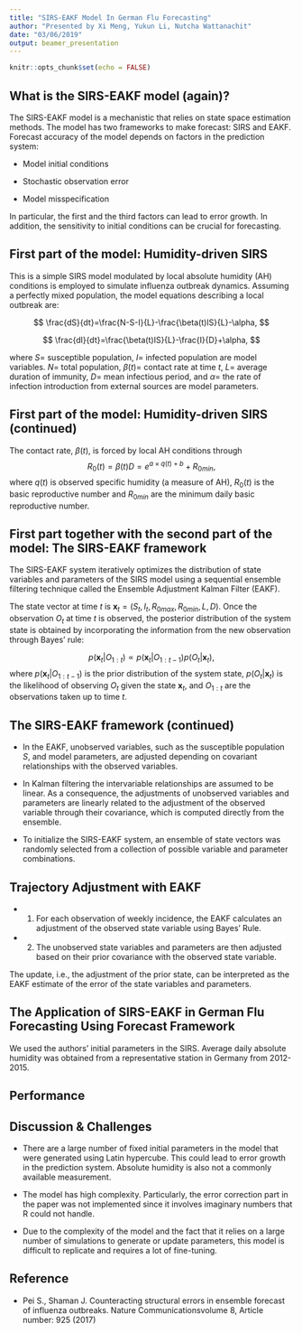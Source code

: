 ```yaml
---
title: "SIRS-EAKF Model In German Flu Forecasting"
author: "Presented by Xi Meng, Yukun Li, Nutcha Wattanachit"
date: "03/06/2019"
output: beamer_presentation
---
```


```r
knitr::opts_chunk$set(echo = FALSE)
```

## What is the SIRS-EAKF model (again)?

<!--These should include an overview of your method, details of and challenges with the implementation that you designed, and a set of results from your model on the training data-->

The SIRS-EAKF model is a mechanistic that relies on state space estimation methods. The model has two frameworks to make forecast: SIRS and EAKF. Forecast accuracy of the model depends on factors in the prediction system:

- Model initial conditions

- Stochastic observation error

- Model misspecification

In particular, the first and the third factors can lead to error growth. In addition, the sensitivity to initial conditions can be crucial for forecasting.

## First part of the model: Humidity-driven SIRS 

This is a simple SIRS model modulated by local absolute humidity (AH) conditions is employed to simulate influenza outbreak dynamics. Assuming a perfectly mixed population, the model equations describing a local outbreak are:
  

$$
\frac{dS}{dt}=\frac{N-S-I}{L}-\frac{\beta(t)IS}{L}-\alpha,
$$

$$
\frac{dI}{dt}=\frac{\beta(t)IS}{L}-\frac{I}{D}+\alpha, 
$$

where $S=$ susceptible population, $I=$ infected population are model variables. $N=$ total population, $\beta(t)=$ contact rate at time $t$, $L=$ average duration of immunity, $D=$ mean infectious period, and $\alpha=$ the rate of infection introduction from external sources are model parameters. 


## First part of the model: Humidity-driven SIRS (continued)

The contact rate, $\beta(t)$, is forced by local AH conditions through
$$
R_0(t)=\beta(t)D=e^{a\times q(t)+b}+R_{0min},
$$
where $q(t)$ is observed specific humidity (a measure of AH), $R_0(t)$ is the basic reproductive number <!--(the average $\#$ of secondary infections produced by a single infectious individual in a fully susceptible population)--> and $R_{0min}$ are the minimum daily basic reproductive number.


## First part together with the second part of the model: The SIRS-EAKF framework

The SIRS-EAKF system iteratively optimizes the distribution of state variables and parameters of the SIRS model using a sequential ensemble filtering technique called the Ensemble Adjustment Kalman Filter (EAKF).

The state vector at time $t$ is $\mathbf{x}_t = (S_t, I_t, R_{0max}, R_{0min}, L, D)$. Once the observation $O_t$ at time $t$ is observed, the posterior distribution of the system state is obtained by incorporating the information from the new observation through Bayes’ rule:

$$
p(\mathbf{x}_t|O_{1:t})\propto p(\mathbf{x}_t|O_{1:t-1}) p(O_t|\mathbf{x}_t),
$$
where $p(\mathbf{x}_t|O_{1:t-1})$ is the prior distribution of the system state, $p(O_t|\mathbf{x}_t)$ is the likelihood of observing $O_t$ given the state $\mathbf{x}_t$, and $O_{1:t}$ are the observations taken up to time $t$.

## The SIRS-EAKF framework (continued)

<!-- The distribution of the system state is updated using ensembles, whose members are treated as samples from the prior or posterior distribution.-->


- In the EAKF, unobserved variables, such as the susceptible population $S$, and model parameters, are adjusted depending on covariant relationships with the observed variables. 

- In Kalman filtering the intervariable relationships are assumed to be linear. As a consequence, the adjustments of unobserved variables and parameters are linearly related to the adjustment of the observed variable through their covariance, which is computed directly from the ensemble. 

<!--Such ensemble
filtering is strictly optimal for linear models, and exhibits satisfactory performance for systems with nearly linear intervariable relationships.-->

- To initialize the SIRS-EAKF system, an ensemble of state vectors was randomly selected from a collection of possible variable and parameter combinations. 
<!-- generated by long-time integrations of the SIRS model with random initial conditions and parameters as described above.This same initialization was used both when assimilating synthetic observations and actual observations. -->


## Trajectory Adjustment with EAKF

- 1. For each observation of weekly incidence, the EAKF calculates an adjustment of the observed state variable using Bayes’ Rule. 

- 2. The unobserved state variables and parameters are then adjusted based on their prior covariance with the observed state variable. 

The update, i.e., the adjustment of the prior state, can be interpreted as the EAKF estimate of the error of the state variables and parameters.


## The Application of SIRS-EAKF in German Flu Forecasting Using Forecast Framework

We used the authors' initial parameters in the SIRS. Average daily absolute humidity was obtained from a representative station in Germany from 2012-2015. 


## Performance 


## Discussion & Challenges

- There are a large number of fixed initial parameters in the model that were generated using Latin hypercube. This could lead to error growth in the prediction system. Absolute humidity is also not a commonly available measurement.
<!--relative humidity is more common, also AH can only be measured at weather stations, not satellite-->

- The model has high complexity. Particularly, the error correction part in the paper was not implemented since it involves imaginary numbers that R could not handle. 

- Due to the complexity of the model and the fact that it relies on a large number of simulations to generate or update parameters, this model is difficult to replicate and requires a lot of fine-tuning.


## Reference

- Pei S., Shaman J. Counteracting structural errors in ensemble forecast of influenza outbreaks. Nature Communicationsvolume 8, Article number: 925 (2017)